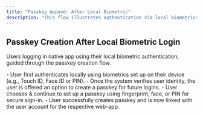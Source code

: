 ```yaml
---
title: "Passkey Append: After Local Biometric"
description: "This flow illustrates authentication via local biometrics, such as fingerprint or facial recognition. This process ties the new device or authentication method to the user's existing account to enable future passwordless login."
---
```



## Passkey Creation After Local Biometric Login

Users logging in native app using their local biometric authentication, guided through the passkey creation flow.

<Tabs>
<Tab title="iOS">
    <ToolingFrame 
        imageURL="/images/authentication-flow/native-app/append-after-local-biometric-ios-native.png"
        caption="Native: iOS passkey append after local biometric authentication"
        imageName="append-after-local-biometric-ios-native.png"
    />
</Tab>

  <Tab title="Android">
    <ToolingFrame 
        imageURL="/images/authentication-flow/native-app/append-after-local-biometric-android-native.png"
        caption="Native: Android passkey append after local biometric authentication"
        imageName="append-after-local-biometric-android-native.png"
    />
  </Tab>
</Tabs>

<Steps>
     <Step title="Login app using local biometric, followed by passkey append">
        - User first authenticates locally using biometrics set up on their device (e.g., Touch ID, Face ID or PIN).
    </Step>
    <Step title="Passkey append process initiates">
        - Once the system verifies user identity, the user is offered an option to create a passkey for future logins.
    </Step>
    <Step title="OS-native biometric modal appears">
        - User chooses & continue to set up a passkey using fingerprint, face, or PIN for secure sign-in.
    </Step>
    <Step title="Passkey creation successful">
        - User successfully creates passkey and is now linked with the user account for the respective web-app.
    </Step>

</Steps>
